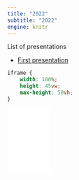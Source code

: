```yaml
---
title: "2022"
subtitle: "2022"
engine: knitr
---
```


List of presentations

* [First presentation](presentations/2022/first/first.html)

```css
iframe {
    width: 100%;
    height: 45vw;
    max-height: 50vh;
}
```

<iframe frameborder="0" allowfullscreen width=100 height=auto src="presentations/2022/first/first.html"></iframe>

